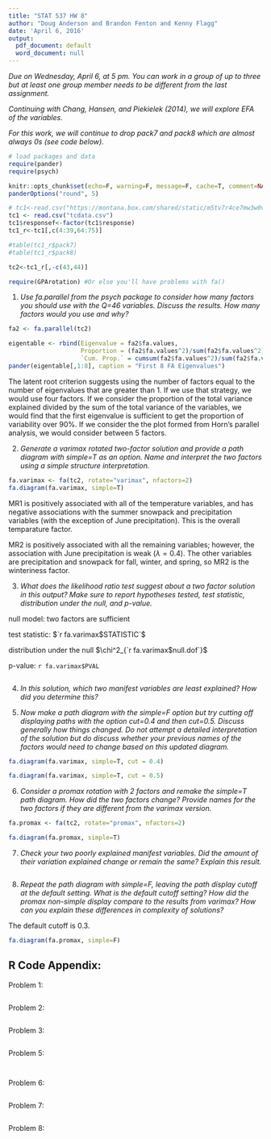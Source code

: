 ```yaml
---
title: "STAT 537 HW 8"
author: "Doug Anderson and Brandon Fenton and Kenny Flagg"
date: 'April 6, 2016'
output:
  pdf_document: default
  word_document: null
---
```




_Due on Wednesday, April 6, at 5 pm. You can work in a group of up to three but at least one group member needs to be different from the last assignment._

_Continuing with Chang, Hansen, and Piekielek (2014), we will explore EFA of the variables._

_For this work, we will continue to drop pack7 and pack8 which are almost always 0s (see code below)._


```r
# load packages and data
require(pander)
require(psych)

knitr::opts_chunk$set(echo=F, warning=F, message=F, cache=T, comment=NA, size="footnotesize", fig.width=6, fig.height=4, fig.align="center", dev="pdf", dev.args=list(pointsize=8))
panderOptions("round", 5)

# tc1<-read.csv("https://montana.box.com/shared/static/m5tv7r4ce7mw3w0vyqu0q7i1f8jflkkc.csv",header=T) #Data set without any modifications from https://knb.ecoinformatics.org/#view/doi:10.5063/F1DZ067F
tc1 <- read.csv("tcdata.csv")
tc1$responsef<-factor(tc1$response)
tc1_r<-tc1[,c(4:39,64:75)]

#table(tc1_r$pack7)
#table(tc1_r$pack8)

tc2<-tc1_r[,-c(43,44)]

require(GPArotation) #Or else you'll have problems with fa()

```

1) _Use fa.parallel from the psych package to consider how many factors you should use with the Q=46 variables. Discuss the results. How many factors would you use and why?_

```r
fa2 <- fa.parallel(tc2)
```
```r
eigentable <- rbind(Eigenvalue = fa2$fa.values,
                    Proportion = (fa2$fa.values^2)/sum(fa2$fa.values^2),
                    `Cum. Prop.` = cumsum(fa2$fa.values^2)/sum(fa2$fa.values)^2)
pander(eigentable[,1:8], caption = "First 8 FA Eigenvalues")
```

The latent root criterion suggests using the number of factors equal to the number of eigenvalues that are greater than 1. If we use that strategy, we would use four factors. If we consider the proportion of the total variance explained divided by the sum of the total variance of the variables, we would find that the first eigenvalue is sufficient to get the proportion of variability over 90%. If we consider the the plot formed from Horn's parallel analysis, we would consider between 5 factors. 

2) _Generate a varimax rotated two-factor solution and provide a path diagram with simple=T as an option. Name and interpret the two factors using a simple structure interpretation._

```r
fa.varimax <- fa(tc2, rotate="varimax", nfactors=2)
fa.diagram(fa.varimax, simple=T)
```

MR1 is positively associated with all of the temperature variables, and has negative associations with the summer snowpack and precipitation variables (with the exception of June precipitation). This is the overall temparature factor.

MR2 is positively associated with all the remaining variables; however, the association with June precipitation is weak ($\lambda=0.4)$. The other variables are precipitation and snowpack for fall, winter, and spring, so MR2 is the winteriness factor.

3) _What does the likelihood ratio test suggest about a two factor solution in this output? Make sure to report hypotheses tested, test statistic, distribution under the null, and p-value._

<!-- not sure if we should make a table or write words /--> 

null model: two factors are sufficient

test statistic: $`r fa.varimax$STATISTIC`$

distribution under the null $\chi^2_{`r fa.varimax$null.dof`}$ 

p-value: `r fa.varimax$PVAL`

```r


```

4) _In this solution, which two manifest variables are least explained? How did you determine this?_

5) _Now make a path diagram with the simple=F option but try cutting off displaying paths with the option cut=0.4 and then cut=0.5. Discuss generally how things changed. Do not attempt a detailed interpretation of the solution but do discuss whether your previous names of the factors would need to change based on this updated diagram._

```r
fa.diagram(fa.varimax, simple=T, cut = 0.4)

```

```r
fa.diagram(fa.varimax, simple=T, cut = 0.5)

```

6) _Consider a promax rotation with 2 factors and remake the simple=T path diagram. How did the two factors change? Provide names for the two factors if they are different from the varimax version._

```r

fa.promax <- fa(tc2, rotate="promax", nfactors=2)
```

```r

fa.diagram(fa.promax, simple=T)
```

7) _Check your two poorly explained manifest variables. Did the amount of their variation explained change or remain the same? Explain this result._

```r


```

8) _Repeat the path diagram with simple=F, leaving the path display cutoff at the default setting. What is the default cutoff setting? How did the promax non-simple display compare to the results from varimax? How can you explain these differences in complexity of solutions?_

The default cutoff is 0.3.

```r
fa.diagram(fa.promax, simple=F)

```

## R Code Appendix:
Problem 1:
```r
```


Problem 2:
```r
```

Problem 3:
```r
```

Problem 5:
```r
```

```r
```

Problem 6:
```r
```

Problem 7:
```r
```

Problem 8:
```r
```

